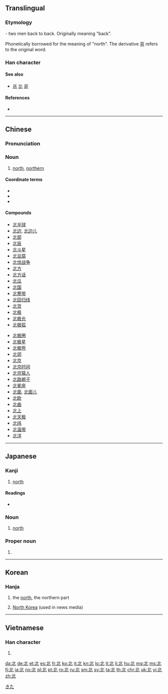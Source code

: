 ==Translingual==
<!--{{stroke order|strokes=5}}

no such file on Commons, leave commented out until one does-->

===Etymology===
{{Han etyl}}
{{liushu|ic}} - two men back to back. Originally meaning "back".

Phonetically borrowed for the meaning of "north". The derivative [[背]] refers to the original word.

===Han character===
{{Han char|rn=21|rad=匕|as=03|sn=5|four=11110|canj=LMP|ids=}}

====See also====
* [[兆]] [[比]] [[非]] <!-- visually similar -->

====References====
{{stroke order|type=jbw}}
* {{Han ref|kx=0152.250|dkj=02574|dj=0342.060|hdz=10262.040|uh=5317|ud=21271|bh=A55F|bd=42335}}

----

==Chinese==
{{zh-forms}}

===Pronunciation===
{{zh-pron
|m=běi
|ma=y
|c=bak1
|h=pfs=pet
|mn=pak/pok
|mn_note=''pok'' - literary
|w=4poq
|mc=y
|oc=y
|cat=n}}

===Noun===
{{zh-noun}}

# [[north]], [[northern]]

====Coordinate terms====
* {{zh-l|東/东}}
* {{zh-l|西}}
* {{zh-l|南}}

====Compounds====
{{top2}}
* [[北半球]]
* [[北边]], [[北边儿]]
* [[北部]]
* [[北辰]]
* [[北斗星]]
* [[北豆腐]]
* [[北伐战争]]
* [[北方]]
* [[北方话]]
* [[北瓜]]
* [[北国]]
* [[北寒带]]
* [[北回归线]]
* [[北货]]
* [[北极]]
* [[北极光]]
* [[北极狐]]
{{mid2}}
* [[北极圈]]
* [[北极星]]
* [[北极熊]]
* [[北郊]]
* [[北京]]
* [[北京时间]]
* [[北京猿人]]
* [[北路梆子]]
* [[北冕座]]
* [[北面]], [[北面儿]]
* [[北欧]]
* [[北曲]]
* [[北上]]
* [[北天极]]
* [[北纬]]
* [[北温带]]
* [[北洋]]
{{bottom}}

{{zh-cat|Beginning|Compass points}}

----

==Japanese==

===Kanji===
{{ja-kanji|grade=2|rs=匕03}}

# [[north]]

====Readings====
* {{ja-readings
|goon=[[ほく]] (hoku)
|kanon=[[ほく]] (hoku)
|on=[[はい]] (hai)
|kun=[[きた]] (kita), [[にげる]] (nigeru)}}

{{ja-kanjitab|きた|yomi=k}}

===Noun===
{{ja-noun|きた}}

# [[north]]

===Proper noun===
{{ja-pos|きた|proper}}

# {{surname|lang=ja|sort=きた}}

[[Category:1000 Japanese basic words|きた]]

----

==Korean==

===Hanja===
{{ko-hanja|hangeul=[[북]], [[배]]|rv=buk, bae|mr=puk, pae|y=pwuk, pay|eumhun=[[북녘]], [[달아나다]]|ehrv=bungnyeok, dalanada|ehmr=pungnyŏk, talanada|ehy=puknyekh, tal.anata}}

# the [[north]], the northern part
# {{lb|ko|figuratively}} [[North Korea]] (used in news media)

----

==Vietnamese==

===Han character===
{{vi-hantu|[[bắc]], [[bác]], [[bấc]], [[bậc]], [[bước]]|rs=匕03}}

# {{defn|lang=vi|sort=匕03}}

[[da:北]]
[[de:北]]
[[et:北]]
[[es:北]]
[[fr:北]]
[[ko:北]]
[[it:北]]
[[kn:北]]
[[lo:北]]
[[lt:北]]
[[li:北]]
[[hu:北]]
[[mg:北]]
[[ms:北]]
[[fj:北]]
[[ja:北]]
[[no:北]]
[[pl:北]]
[[pt:北]]
[[ro:北]]
[[ru:北]]
[[sm:北]]
[[sv:北]]
[[ta:北]]
[[th:北]]
[[chr:北]]
[[uk:北]]
[[vi:北]]
[[zh:北]]